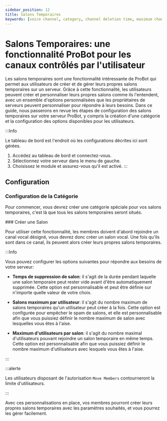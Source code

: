 ```yaml
---
sidebar_position: 12
title: Salons Temporaires
keywords: [voice channel, category, channel deletion time, maximum channels per user, maximum users per channel] 
---
```


# Salons Temporaires: une fonctionnalité ProBot pour les canaux contrôlés par l'utilisateur

Les salons temporaires sont une fonctionnalité intéressante de ProBot qui permet aux utilisateurs de créer et de gérer leurs propres salons temporaires sur un serveur. Grâce à cette fonctionnalité, les utilisateurs peuvent créer et personnaliser leurs propres salons comme ils l'entendent, avec un ensemble d'options personnalisées que les propriétaires de serveurs peuvent personnaliser pour répondre à leurs besoins. Dans ce guide, nous passerons en revue les étapes de configuration des salons temporaires sur votre serveur ProBot, y compris la création d'une catégorie et la configuration des options disponibles pour les utilisateurs.

:::Info

Le tableau de bord est l'endroit où les configurations décrites ici sont gérées.

1. Accédez au tableau de bord et connectez-vous.
2. Sélectionnez votre serveur dans le menu de gauche.
3. Choisissez le module et assurez-vous qu'il est activé.
:::

## Configuration

### Configuration de la Catégorie

Pour commencer, vous devrez créer une catégorie spéciale pour vos salons temporaires, c'est là que tous les salons temporaires seront situés.

### Créer une Salon

Pour utiliser cette fonctionnalité, les membres doivent d'abord rejoindre un canal vocal désigné, vous devrez donc créer un salon vocal. Une fois qu'ils sont dans ce canal, ils peuvent alors créer leurs propres salons temporaires.

:::Info

Vous pouvez configurer les options suivantes pour répondre aux besoins de votre serveur:

- **Temps de suppression de salon**: il s'agit de la durée pendant laquelle une salon temporaire peut rester vide avant d'être automatiquement supprimée. Cette option est personnalisable et peut être définie sur n'importe quelle valeur de votre choix.

- **Salons maximum par utilisateur**: il s'agit du nombre maximum de salons temporaires qu'un utilisateur peut créer à la fois. Cette option est configurée pour empêcher le spam de salons, et elle est personnalisable afin que vous puissiez définir le nombre maximum de salon avec lesquelles vous êtes à l'aise.

- **Maximum d'utilisateurs par salon**: il s'agit du nombre maximal d'utilisateurs pouvant rejoindre un salon temporaire en même temps. Cette option est personnalisable afin que vous puissiez définir le nombre maximum d'utilisateurs avec lesquels vous êtes à l'aise.

:::

:::alerte

Les utilisateurs disposant de l'autorisation `Move Members` contourneront la limite d'utilisateurs.

:::

Avec ces personnalisations en place, vos membres pourront créer leurs propres salons temporaires avec les paramètres souhaités, et vous pourrez les gérer facilement.
